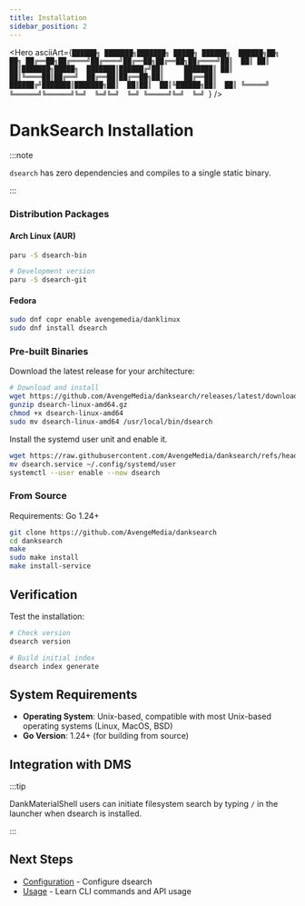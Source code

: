 ```yaml
---
title: Installation
sidebar_position: 2
---
```



<Hero
  asciiArt={`██████╗ ███████╗███████╗ █████╗ ██████╗  ██████╗██╗  ██╗
██╔══██╗██╔════╝██╔════╝██╔══██╗██╔══██╗██╔════╝██║  ██║
██║  ██║███████╗█████╗  ███████║██████╔╝██║     ███████║
██║  ██║╚════██║██╔══╝  ██╔══██║██╔══██╗██║     ██╔══██║
██████╔╝███████║███████╗██║  ██║██║  ██║╚██████╗██║  ██║
╚═════╝ ╚══════╝╚══════╝╚═╝  ╚═╝╚═╝  ╚═╝ ╚═════╝╚═╝  ╚═╝
                                                        `}
/>

# DankSearch Installation

:::note

`dsearch` has zero dependencies and compiles to a single static binary.

:::

### Distribution Packages

#### Arch Linux (AUR)
```bash
paru -S dsearch-bin

# Development version
paru -S dsearch-git
```

#### Fedora
```bash
sudo dnf copr enable avengemedia/danklinux
sudo dnf install dsearch
```

### Pre-built Binaries

Download the latest release for your architecture:

```bash
# Download and install
wget https://github.com/AvengeMedia/danksearch/releases/latest/download/dsearch-linux-amd64.gz
gunzip dsearch-linux-amd64.gz
chmod +x dsearch-linux-amd64
sudo mv dsearch-linux-amd64 /usr/local/bin/dsearch
```

Install the systemd user unit and enable it.

```bash
wget https://raw.githubusercontent.com/AvengeMedia/danksearch/refs/heads/master/assets/dsearch.service
mv dsearch.service ~/.config/systemd/user
systemctl --user enable --now dsearch
```

### From Source

Requirements: Go 1.24+

```bash
git clone https://github.com/AvengeMedia/danksearch
cd danksearch
make
sudo make install
make install-service
```

## Verification

Test the installation:

```bash
# Check version
dsearch version

# Build initial index
dsearch index generate
```

## System Requirements

- **Operating System**: Unix-based, compatible with most Unix-based operating systems (Linux, MacOS, BSD)
- **Go Version**: 1.24+ (for building from source)

## Integration with DMS

:::tip

DankMaterialShell users can initiate filesystem search by typing `/` in the launcher when dsearch is installed.

:::

## Next Steps

- [Configuration](configuration) - Configure dsearch
- [Usage](usage) - Learn CLI commands and API usage
